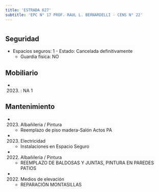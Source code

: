 ```yaml
---
title: 'ESTRADA 627'
subtitle: 'EPC N° 17 PROF. RAUL L. BERNARDELLI - CENS N° 22'
---
```


#


## Seguridad

*  Espacios seguros: 1 - Estado: Cancelada definitivamente 
    + Guardia física: NO





## Mobiliario

*  (2023) : NA 1 





## Mantenimiento

*  (2023) Albañileria / Pintura 
    + Reemplazo de piso madera-Salón Actos PA

*  (2023) Electricidad 
    + Instalaciones en Espacio Seguro

*  (2022) Albañileria / Pintura 
    + REEMPLAZO DE BALDOSAS Y JUNTAS, PINTURA EN PAREDES PATIOS

*  (2022) Medios de elevación 
    + REPARACIÓN MONTASILLAS



